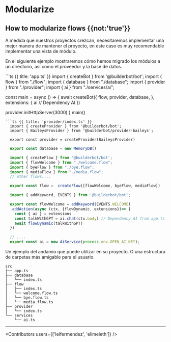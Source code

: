 

# Modularize

## How to modularize flows {{not:'true'}}

A medida que nuestros proyectos crezcan, necesitaremos implementar una mejor manera de mantener el proyecto, en este caso es muy recomendable implementar una vista de módulo.

En el siguiente ejemplo mostraremos cómo hemos migrado los módulos a un directorio, así como el proveedor y la base de datos.


<CodeGroup>
```ts {{ title: 'app.ts' }}
  import { createBot } from '@builderbot/bot';
  import { flow } from "./flow";
  import { database } from "./database";
  import { provider } from "./provider";
  import { ai } from "./services/ai";

  const main = async () => {
  await createBot({
          flow,
          provider,
          database,
      },
          extensions: {
          ai // Dependency AI 
      })

  provider.initHttpServer(3000)
}
main()
```
```ts {{ title: 'provider/index.ts' }}
  import { createProvider } from '@builderbot/bot';
  import { BaileysProvider } from '@builderbot/provider-baileys';

  export const provider = createProvider(BaileysProvider)
```
```ts {{ title: 'database/index.ts' }}
  export const database = new MemoryDB()
```
```ts {{ title: 'flow/index.ts' }}
  import { createFlow } from '@builderbot/bot';
  import { flowWelcome } from "./welcome.flow";
  import { byeFlow } from "./bye.flow";
  import { mediaFlow } from "./media.flow";
  // other flows....

  export const flow =  createFlow([flowWelcome, byeFlow, mediaFlow])
```
```ts {{ title: 'flow/welcome.flow.ts' }}
  import { addKeyword, EVENTS } from '@builderbot/bot';

  export const flowWelcome = addKeyword(EVENTS.WELCOME)
  .addAction(async (ctx, {flowDynamic, extensions})=> {
    const { ai } = extensions
    const talkWithGPT = ai.chat(ctx.body) // Dependency AI from app.ts
    await flowDynamic(talkWithGPT)
  })
```
```ts {{ title: 'services/ai.ts' }}
  // ....
  export const ai = new AiService(process.env.OPEN_AI_KEY);
```
</CodeGroup>

Un ejemplo del andamio que puede utilizar en su proyecto. O una estructura de carpetas más amigable para el usuario.

``` {{title:'structure'}}
src
├── app.ts
├── database
│   └── index.ts
├── flow
│   ├── index.ts
│   └── welcome.flow.ts
│   └── bye.flow.ts
│   └── media.flow.ts
├── provider
│   └── index.ts
└── services
    └── ai.ts
```
----

<Guides />

<Resources />

<Contributors users={['leifermendez', 'elimeleth']} />